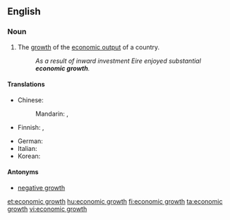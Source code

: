 ==English==

===Noun===
{{en-noun|head=[[economic]] [[growth]]|-}}

# The [[growth]] of the [[economic output]] of a country.
#: ''As a result of inward investment Eire enjoyed substantial '''economic growth'''.''

====Translations====
{{trans-top|growth}}
* Chinese:
*: Mandarin: {{t+|cmn|經濟增長|sc=Hani}}, {{t+|cmn|经济增长|tr=jīngjì zēngzhǎng|sc=Hani}}
* Finnish: {{t+|fi|talouskasvu}}, {{t|fi|[[taloudellinen]] [[kasvu]]}}
{{trans-mid}}
* German: {{t+|de|Wirtschaftswachstum|n}}
* Italian: {{t|it|crescita economica|f}}
* Korean: {{t|ko|경제적인 성공|tr=gyeongjejeog-in seong-gong|sc=Kore}}
{{trans-bottom}}

====Antonyms====
* [[negative growth]]

[[et:economic growth]]
[[hu:economic growth]]
[[fi:economic growth]]
[[ta:economic growth]]
[[vi:economic growth]]